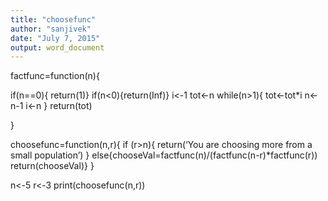 ```yaml
---
title: "choosefunc"
author: "sanjivek"
date: "July 7, 2015"
output: word_document
---
```



factfunc=function(n){

if(n==0){ return(1)}
if(n<0){return(Inf)}
i<-1
tot<-n
while(n>1){
tot<-tot*i
n<-n-1
i<-n
}
return(tot)

}

choosefunc=function(n,r){
if (r>n){
return('You are choosing more from a small population')
}
else{chooseVal=factfunc(n)/(factfunc(n-r)*factfunc(r))
return(chooseVal)}
}

n<-5
r<-3
print(choosefunc(n,r))